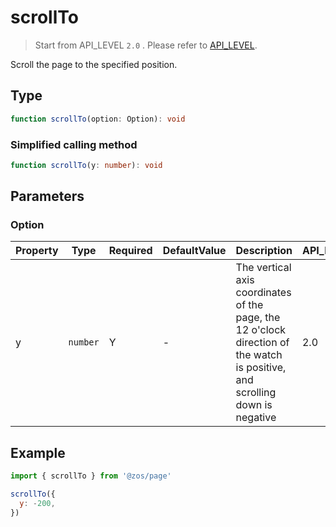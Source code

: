 # scrollTo

> Start from API_LEVEL `2.0` . Please refer to [API_LEVEL](../../../../guides/framework/device/compatibility.md).

Scroll the page to the specified position.

## Type

```ts
function scrollTo(option: Option): void
```

### Simplified calling method

```ts
function scrollTo(y: number): void
```

## Parameters

### Option

| Property | Type                | Required | DefaultValue | Description                                                                                                                  | API_LEVEL |
| -------- | ------------------- | -------- | ------------ | ---------------------------------------------------------------------------------------------------------------------------- | --------- |
| y        | <code>number</code> | Y        | -            | The vertical axis coordinates of the page, the 12 o'clock direction of the watch is positive, and scrolling down is negative | 2.0       |

## Example

```js
import { scrollTo } from '@zos/page'

scrollTo({
  y: -200,
})
```
